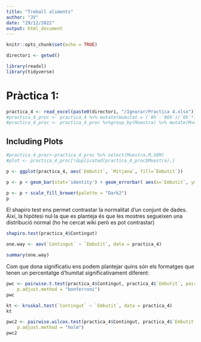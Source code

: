 ```yaml
---
title: "Treball aliments"
author: "JV"
date: "29/12/2022"
output: html_document
---
```


```r
knitr::opts_chunk$set(echo = TRUE)

directori <- getwd()

library(readxl)
library(tidyverse)
```

# Pràctica 1:


```r


practica_4 <- read_excel(paste0(directori, "/Ignorar/Practica 4.xlsx"))
#practica_4_proc <- practica_4 %>% mutate(Humitat = (`0h`-`96h`)/`0h`*100)
#practica_4_proc <- practica_4_proc %>%group_by(Muestra) %>% mutate(M=mean(Humitat)) %>% mutate(SEM=sd(Humitat))

```

## Including Plots



```r
#practica_4_proc<-practica_4_proc %>% select(Muestra,M,SEM)
#plot <- practica_4_proc[!duplicated(practica_4_proc$Muestra),]

p <- ggplot(practica_4, aes(`Embutit`, `Mitjana`, fill=`Embutit`))

p <- p + geom_bar(stat='identity') + geom_errorbar( aes(x=`Embutit`, ymin=`Mitjana` - `Error`, ymax= `Mitjana` + `Error`), width=0.1, colour="black", alpha=1, size=0.3) + labs (x = "Embutit", y = "% Humitat", title = "Percentatge d'humitat en funció de cada Tipus de formatge"  )

p <- p + scale_fill_brewer(palette = "Dark2")
p
```

El shapiro test ens permet contrastar la normalitat d'un conjunt de dades. Així, la hipòtesi nul·la que es planteja és que les mostres segueixen una distribució normal (ho he cercat wiki però es pot contrastar)

```r
shapiro.test(practica_4$Contingut)
```




```r
one.way <- aov(`Contingut` ~ `Embutit`, data = practica_4)

summary(one.way)

```

Com que dona significatiu ens podem plantejar quins són els formatges que tenen un percentatge d'humitat significativament diferent:
```r
pwc <- pairwise.t.test(practica_4$Contingut, practica_4$`Embutit`, paired = FALSE,
    p.adjust.method = "bonferroni")
pwc
```



```r
kt <- kruskal.test(`Contingut` ~ `Embutit`, data = practica_4)
kt
```






```r
pwc2 <- pairwise.wilcox.test(practica_4$Contingut, practica_4$`Embutit`, paired = FALSE,
    p.adjust.method = "holm")
pwc2
```